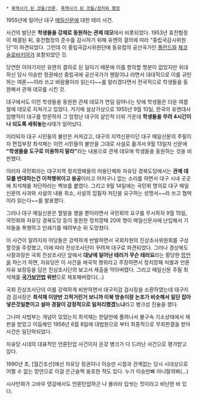  * [[흑역사가 된 것들/언론]], [[흑역사가 된 것들/정치와 행정]]

1955년에 일어난 대구 [[매일신문]]에 대한 테러 사건.

사건의 발단은 '''학생들을 강제로 동원하는 관제 데모'''에서 비롯되었다. 1953년 휴전협정이 체결된 뒤, 휴전협정의 준수를 감시하기 위해 유엔의 결의에 따라 "중립국감시위원단"이 파견되었다. 그런데 이 중립국감시위원단에 동유럽의 공산국가인 [[폴란드]]와 [[체코슬로바키아]]가 포함되었던 것.

당연한 이야기지만 유엔의 결의로 된 일이기 때문에 이를 항의할 명분이 없었지만 위대하신 당시 이승만 정권에선 중립국에 공산국가가 웬말이냐 라면서 대대적으로 이를 규탄하는 여론~~이라 쓰고 바람몰이라 읽는다~~를 알리겠다면서 전국적으로 학생들을 동원해서 관제 데모를 시킨 것.

대구에서도 이런 학생들을 동원한 관제 데모가 연일 일어나는 탓에 학생들은 더운 여름철에 데모로 지쳐가고 있었다. 거기에 설상가상으로 1955년 9월 10일, 한국의 유엔대사 임병직이 대구를 방문하자 그 엄청난 대구의 살인적 더위 가운데 '''학생들을 무려 4시간이나 되도록 세워놓는'''사태가 일어났다. 

이리되자 대구 시민들의 불만은 커져갔고, 대구의 지역신문이던 대구 매일신문의 주필이자 편집부장 최석채는 이런 시민들의 불만을 그대로 사설로 옮겨서 9월 13일자 신문에 '''"학생들을 도구로 이용하지 말라"'''라는 내용으로 관제 데모에 학생들을 동원하는 것을 비판했다.

이러자 국민회라는 대구지역 정치깡패들의 어용단체와 자유당 경북도당에서는 '''관제 데모를 반대하는건 이적행위이고 용공'''이라고 어처구니 없는 소리를 하면서 대구 시내 곳곳에 최석채를 처단하라는 벽보를 붙였다. 그리고 9월 14일에는 국민회 명의로 대구 매일신문의 사과와 사설의 내용 취소, 사설의 집필자 처단을 요구하는 성명서~~라 쓰고 협박이라 읽는다~~를 발표했다.

그러나 대구 매일신문은 할말을 했을 뿐이라면서 국민회의 요구를 무시하자 9월 15일, 국민회와 자유당 경북도당 등이 동원한 정치깡패 20여 명이 매일신문사에 난입해서 기자들을 폭행하고 인쇄기를 때려부순 뒤 도망쳤다.

이 사건이 알려지자 야당들은 강력하게 반발하면서 국회차원의 진상조사위원회를 구성할것을 주장했고, 이에 따라 진상조사단이 꾸려져 대구로 파견되었다. 그러나 경상북도 사찰과장은 국회 진상조사단 앞에서 '''대낮에 일어난 테러가 무슨 테러요'''라는 황당한 [[망언]]을 하는가 하면, 자유당은 이 사건을 애국적 행위라고 주장하면서 정치깡패 처벌과 언론 자유 보장등을 담은 진상조사단의 보고서 제출을 막아버렸다. 그리고 매일신문 주필 최석채를 '''[[국가보안법]] 위반'''으로 체포해버렸다(...)

국회 진상조사단이 이를 강력하게 비판하면서 대구지검 검사장을 소환하였는데 대구지검 검사장은 '''최석채 이양반 끄적거린거 보니까 이북 방송이랑 논조가 비슷해서 일단 잡아넣은것일뿐이고 설마 경찰이 감정적으로 일처리했겠느냐'''라고 병크성 진술을 했다.

그나마 사법부는 개념이 있었는지 최석채는 한달만에 풀려나서 불구속 기소상태에서 재판을 받았고 이듬해인 1956년 6월 8일에 대법원으로 부터 최종적으로 무죄판결을 받아 사건은 일단락되었다.

자유당 시대의 대표적인 언론탄압 사건이자 온갖 병크가 다 드러난 사건으로 평가받고 있다.

1990년 초, [월간조선]에선 자유당 정권이나 이승만 시절과 관계없는 당시 시대상으로 어쩔 수 없는 망언으로 이걸 은근슬쩍 옹호한 적도 있다. 누가 이승만빠 아니랄까봐(...)

시사만화가 고바우 영감에서도 언론탄압하곤 나 몰라라 입씻는 짓이라고 비난한 바 있다.
